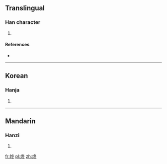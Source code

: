 ==Translingual==

===Han character===
{{Han char|rn=86|rad=火|as=05|sn=9|four=9783<sub>3</sub>|canj=火竹水卜 (FHEY)}}

# {{defn|Han|sort=火05}}

====References====
* {{Han ref|kx=0669.030|dkj=18962|dj=1078.080|hdz=32196.110|uh=70B5|ud=28853|bh=CFB5|bd=53173}}

----

==Korean==

===Hanja===
{{ko-hanja|hangeul=동|eumhun=|rv=dong|mr=tong|y=tong}}

# {{defn|lang=ko|sort=火05}}

----

==Mandarin==

===Hanzi===
{{cmn-hanzi|pin=[[tōng]] ([[tong1]])|wg=t'ung<sup>1</sup>}}

# {{defn|lang=cmn|sort=火05}}

[[fr:炵]]
[[pl:炵]]
[[zh:炵]]
